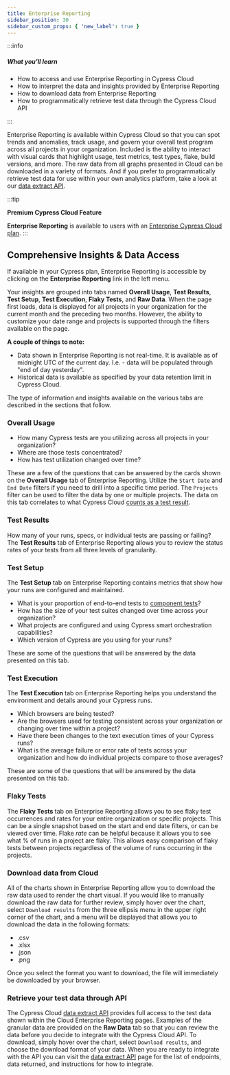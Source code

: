```yaml
---
title: Enterprise Reporting
sidebar_position: 30
sidebar_custom_props: { 'new_label': true }
---
```


:::info

##### <Icon name="question-circle" color="#42a1c0" /> What you'll learn

- How to access and use Enterprise Reporting in Cypress Cloud
- How to interpret the data and insights provided by Enterprise Reporting
- How to download data from Enterprise Reporting
- How to programmatically retrieve test data through the Cypress Cloud API

:::

Enterprise Reporting is available within Cypress Cloud so that you can spot trends and anomalies,
track usage, and govern your overall test program across all projects in your organization. Included
is the ability to interact with visual cards that highlight usage, test metrics, test types, flake,
build versions, and more. The raw data from all graphs presented in Cloud can be downloaded in a variety
of formats. And if you prefer to programmatically retrieve test data for use within your own analytics
platform, take a look at our [data extract API](/cloud/integrations/data-extract-api).

:::tip

<Icon name="star" /> **Premium Cypress Cloud Feature**

**Enterprise Reporting** is available to users with an
[Enterprise Cypress Cloud plan](https://cypress.io/pricing).
:::

## Comprehensive Insights & Data Access

If available in your Cypress plan, Enterprise Reporting is accessible by clicking on the **Enterprise
Reporting** link in the left menu.

Your insights are grouped into tabs named **Overall Usage**, **Test Results**, **Test
Setup**, **Test Execution**, **Flaky Tests**, and **Raw Data**. When the page first loads, data is displayed for all projects in your
organization for the current month and the preceding two months. However, the ability to customize your date range and projects is
supported through the filters available on the page.

**A couple of things to note:**

- Data shown in Enterprise Reporting is not real-time. It is available as of midnight UTC of the current day.
  I.e. - data will be populated through "end of day yesterday".
- Historical data is available as specified by your data retention limit in Cypress Cloud.

The type of information and insights available on the various tabs are described in the sections that follow.

### Overall Usage

- How many Cypress tests are you utilizing across all projects in your organization?
- Where are those tests concentrated?
- How has test utilization changed over time?

These are a few of the questions that can be answered by the cards shown on the **Overall Usage** tab of Enterprise
Reporting. Utilize the `Start Date` and `End Date` filters if you need to drill into a specific time period. The `Projects`
filter can be used to filter the data by one or multiple projects. The data on this tab correlates to what
Cypress Cloud [counts as a test result](/cloud/faq#What-counts-as-a-test-result).

<DocsImage
  src="/img/cloud/features/analytics/enterprise-reporting-usage-report.png"
  alt="Cloud Enterprise Reporting usage report"
/>

### Test Results

How many of your runs, specs, or individual tests are passing or failing? The **Test Results** tab
of Enterprise Reporting allows you to review the status rates of your tests from all three levels of granularity.

<DocsImage
  src="/img/cloud/features/analytics/enterprise-reporting-test-results.png"
  alt="Cloud Enterprise Reporting test results report"
/>

### Test Setup

The **Test Setup** tab on Enterprise Reporting contains metrics that show how your runs are configured and maintained.

- What is your proportion of end-to-end tests to [component tests](/app/component-testing/get-started)?
- How has the size of your test suites changed over time across your organization?
- What projects are configured and using Cypress smart orchestration capabilities?
- Which version of Cypress are you using for your runs?

These are some of the questions that will be answered by the data presented on this tab.

<DocsImage
  src="/img/cloud/features/analytics/enterprise-reporting-test-setup1.png"
  alt="Cloud Enterprise Reporting test setup report"
/>

<DocsImage
  src="/img/cloud/features/analytics/enterprise-reporting-test-setup2.png"
  alt="Cloud Enterprise Reporting test setup report"
/>

### Test Execution

The **Test Execution** tab on Enterprise Reporting helps you understand the environment and details around your Cypress runs.

- Which browsers are being tested?
- Are the browsers used for testing consistent across your organization or changing over time within a project?
- Have there been changes to the text execution times of your Cypress runs?
- What is the average failure or error rate of tests across your organization and how do individual projects compare to those averages?

These are some of the questions that will be answered by the data presented on this tab.

<DocsImage
  src="/img/cloud/features/analytics/enterprise-reporting-test-execution1.png"
  alt="Cloud Enterprise Reporting test execution report"
/>

<DocsImage
  src="/img/cloud/features/analytics/enterprise-reporting-test-execution2.png"
  alt="Cloud Enterprise Reporting test execution report"
/>

### Flaky Tests

The **Flaky Tests** tab on Enterprise Reporting allows you to see flaky test occurrences and rates for your entire organization or
specific projects. This can be a single snapshot based on the start and end date filters, or can be viewed over time. Flake
_rate_ can be helpful because it allows you to see what % of runs in a project are flaky. This allows easy comparison of flaky
tests between projects regardless of the volume of runs occurring in the projects.

<DocsImage
  src="/img/cloud/features/analytics/enterprise-reporting-flaky-tests.png"
  alt="Cloud Enterprise Reporting test suite report"
/>

### Download data from Cloud

All of the charts shown in Enterprise Reporting allow you to download the raw data used to
render the chart visual. If you would like to manually download the raw data for further review, simply
hover over the chart, select `Download results` from the three ellipsis menu in the upper right corner of the
chart, and a menu will be displayed that allows you to download the data in the following formats:

- .csv
- .xlsx
- .json
- .png

Once you select the format you want to download, the file will immediately be downloaded by your browser.

<DocsImage
  src="/img/cloud/features/analytics/enterprise-reporting-download.png"
  alt="Cloud Enterprise Reporting download data"
/>

### Retrieve your test data through API

The Cypress Cloud [data extract API](/cloud/integrations/data-extract-api) provides full access to
the test data shown within the Cloud Enterprise Reporting pages. Examples of the granular data are
provided on the **Raw Data** tab so that you can review the data before you decide to integrate with the
Cypress Cloud API. To download, simply hover over the chart, select `Download results`, and choose the
download format of your data. When you are ready to integrate with the API you can visit the
[data extract API](/cloud/integrations/data-extract-api) page for the list of endpoints, data
returned, and instructions for how to integrate.

<DocsImage
  src="/img/cloud/features/analytics/enterprise-reporting-sample-download.png"
  alt="Cloud Enterprise Reporting retrieve JWT"
/>
